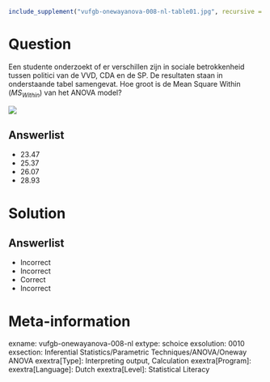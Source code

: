 ```r
include_supplement("vufgb-onewayanova-008-nl-table01.jpg", recursive = TRUE)
```

Question
========

Een studente onderzoekt of er verschillen zijn in sociale betrokkenheid tussen politici van de VVD, CDA en de SP. De resultaten staan in onderstaande tabel samengevat. Hoe groot is de Mean Square Within ($MS_{Within}$) van het ANOVA model?

![](vufgb-onewayanova-008-nl-table01.jpg)
  
Answerlist
----------
* 23.47
* 25.37
* 26.07
* 28.93

Solution
========

Answerlist
----------
* Incorrect
* Incorrect
* Correct
* Incorrect

Meta-information
================
exname: vufgb-onewayanova-008-nl
extype: schoice
exsolution: 0010
exsection: Inferential Statistics/Parametric Techniques/ANOVA/Oneway ANOVA
exextra[Type]: Interpreting output, Calculation
exextra[Program]: 
exextra[Language]: Dutch
exextra[Level]: Statistical Literacy
